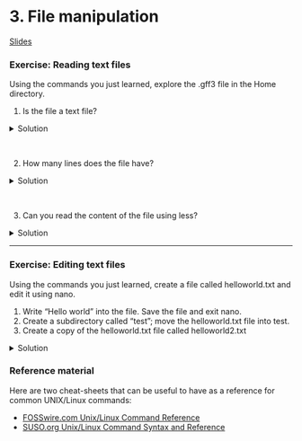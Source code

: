 # 3. File manipulation


[Slides]()


### Exercise: Reading text files

Using the commands you just learned, explore the .gff3 file in the Home directory. 

1. Is the file a text file?

<details>
  <summary>
Solution
  </summary>

Yes. You can use `less`, `cat`, `head`, or `tail` and get human-readable info. Note that this doesn't have anything to do with its file extension.
</details> <br>


2. How many lines does the file have?

<details>
  <summary>
Solution
  </summary>


```bash
$ wc -l GCF_009858895.2_ASM985889v3_genomic.gff 
67 GCF_009858895.2_ASM985889v3_genomic.gff
```

There are 67 lines in this file.

</details> <br>

  

3. Can you read the content of the file using less?

<details>
  <summary>
Solution
  </summary>

```bash
$ less GCF_009858895.2_ASM985889v3_genomic.gff 
```

</details>

---

### Exercise: Editing text files

Using the commands you just learned, create a file called helloworld.txt and edit it using nano. 

1. Write “Hello world” into the file. Save the file and exit nano. 
2. Create a subdirectory called “test”; move the helloworld.txt file into test.
3. Create a copy of the helloworld.txt file called helloworld2.txt 

<details>
  <summary>
Solution
  </summary>

1. First, use the `nano` command to open a file called `helloworld.txt`

```bash
$ nano helloworld.txt
```

Inside the nano editor, write "Hello world", then use the `^O` option to write the changes and `^X` to exit.

2. Create a subdirectory called “test”; move the helloworld.txt file into test.

Use the command `mkdir` to create this new directory. Then, use `mv` to move `helloworld.txt` into this directory.


```bash
$ mkdir test
$ mv helloworld.txt test/
```

3. Create a copy of the `helloworld.txt` file called `helloworld2.txt`. 

Change the working directory using `cd`, then use the `cp` command to create the copy.

```bash
$ cd test
$ cp helloworld.txt helloworld2.txt

```

</details>


### Reference material
Here are two cheat-sheets that can be useful to have as a reference for common UNIX/Linux commands:

- [FOSSwire.com Unix/Linux Command Reference](https://files.fosswire.com/2007/08/fwunixref.pdf)
- [SUSO.org Unix/Linux Command Syntax and Reference](https://i.redd.it/6s2q64ticje51.png)
